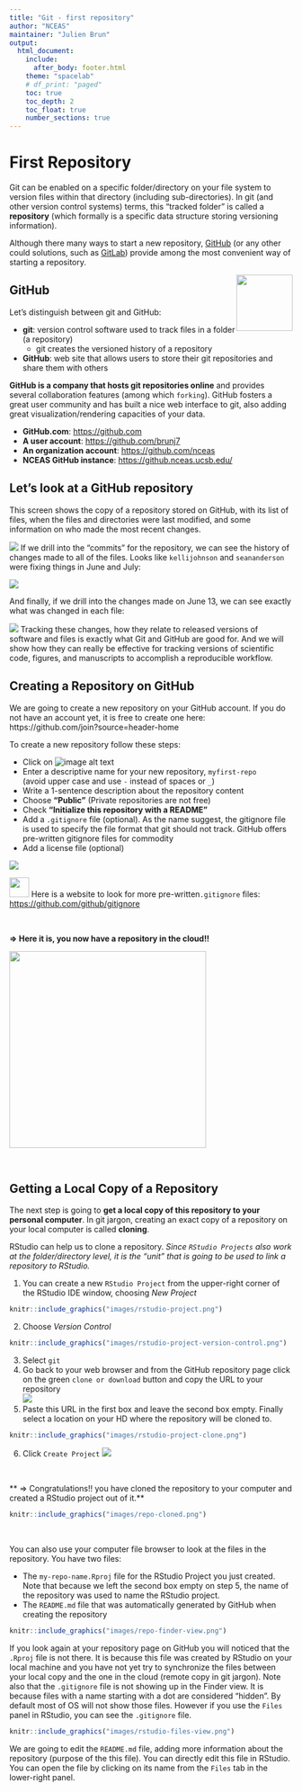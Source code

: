 ```yaml
---
title: "Git - first repository"
author: "NCEAS"
maintainer: "Julien Brun"
output: 
  html_document:
    include:
      after_body: footer.html
    theme: "spacelab"
    # df_print: "paged"
    toc: true
    toc_depth: 2
    toc_float: true
    number_sections: true
---
```


# First Repository

Git can be enabled on a specific folder/directory on your file system to version files within that directory (including sub-directories). In git (and other version control systems) terms, this “tracked folder” is called a **repository** (which formally is a specific data structure storing versioning information).

Although there many ways to start a new repository, [GitHub](https://github.com/) (or any other could solutions, such as [GitLab](https://about.gitlab.com/)) provide among the most convenient way of starting a repository.

<img style="float: right;width: 100px;" src="images/github-logo.png">

## GitHub  

Let's distinguish between git and GitHub:

- __git__: version control software used to track files in a folder (a repository)
    - git creates the versioned history of a repository
- __GitHub__: web site that allows users to store their git repositories and share them with others
	
**GitHub is a company that hosts git repositories online** and provides several collaboration features (among which `forking`). GitHub fosters a great user community and has built a nice web interface to git, also adding great visualization/rendering capacities of your data.

- **GitHub.com**: <https://github.com>
- **A user account**: <https://github.com/brunj7>
- **An organization account**: <https://github.com/nceas>
- **NCEAS GitHub instance**: <https://github.nceas.ucsb.edu/> 

## Let's look at a GitHub repository

This screen shows the copy of a repository stored on GitHub,
with its list of files, when the files and directories were last modified, 
and some information on who made the most recent changes.  

![](images/ss3sim-github.png)
If we drill into the 
"commits" for the repository, we can see the history of changes made to all of 
the files.  Looks like `kellijohnson` and `seananderson` were fixing things in
June and July:

![](images/ss3sim-commits.png)

And finally, if we drill into the changes made on June 13, we can see exactly what
was changed in each file:

![](images/ss3sim-diff.png)
Tracking these changes, how they relate to released versions of software and files
is exactly what Git and GitHub are good for.  And we will show how they can really 
be effective for tracking versions of scientific code, figures, and manuscripts
to accomplish a reproducible workflow.


## Creating a Repository on GitHub

We are going to create a new repository on your GitHub account. If you do not have an account yet, it is free to create one here: https://github.com/join?source=header-home

To create a new repository follow these steps:

- Click on ![image alt text](images/github-create.png)
- Enter a descriptive name for your new repository, `myfirst-repo`  
(avoid upper case and use `-` instead of spaces or `_`)
- Write a 1-sentence description about the repository content
- Choose **"Public"** (Private repositories are not free)
- Check **"Initialize this repository with a README"**
- Add a `.gitignore` file (optional). As the name suggest, the gitignore file is used to specify the file format that git should not track. GitHub offers pre-written gitignore files for commodity
- Add a license file (optional) 


![](images/github-create-repo.png)


<img style="align: left;width: 35px;" src=images/tip.png /> Here is a website to look for more pre-written`.gitignore` files: <https://github.com/github/gitignore>

<br>

**=> Here it is, you now have a repository in the cloud!!** 

<img style="align: left;width: 350px;" src=images/github_cloud_with_repo.png /> 

<br>


## Getting a Local Copy of a Repository

The next step is going to **get a local copy of this repository to your personal computer**. In git jargon, creating an exact copy of a repository on your local computer is called **cloning**.

RStudio can help us to clone a repository. *Since `RStudio Projects` also work at the folder/directory level, it is the "unit" that is going to be used to link a repository to RStudio.*

1. You can create a new `RStudio Project` from the upper-right corner of the RStudio IDE window, choosing *New Project*  
```r
knitr::include_graphics("images/rstudio-project.png")
```
2. Choose *Version Control*  
```r
knitr::include_graphics("images/rstudio-project-version-control.png")
```
3. Select `git`
4. Go back to your web browser and from the GitHub repository page click on the green `clone or download` button and copy the URL to your repository  
![](images/github-get-url.png)
5. Paste this URL in the first box and leave the second box empty. Finally select a location on your HD where the repository will be cloned to.
```r
knitr::include_graphics("images/rstudio-project-clone.png")
```
6. Click `Create Project`
![](images/rstudio-cloned-repo.png)

<br>

** => Congratulations!! you have cloned the repository to your computer and created a RStudio project out of it.**

```r
knitr::include_graphics("images/repo-cloned.png")
```


<br>

You can also use your computer file browser to look at the files in the repository. You have two files:

- The `my-repo-name.Rproj` file for the RStudio Project you just created. Note that because we left the second box empty on step 5, the name of the repository was used to name the RStudio project.
- The `README.md` file that was automatically generated by GitHub when creating the repository

```r
knitr::include_graphics("images/repo-finder-view.png")
```

If you look again at your repository page on GitHub you will noticed that the `.Rproj` file is not there. It is because this file was created by RStudio on your local machine and you have not yet try to synchronize the files between your local copy and the one in the cloud (remote copy in git jargon). Note also that the `.gitignore` file is not showing up in the Finder view. It is because files with a name starting with a dot are considered "hidden". By default most of OS will not show those files. However if you use the `Files` panel in RStudio, you can see the `.gitignore` file.

```r
knitr::include_graphics("images/rstudio-files-view.png")
```

We are going to edit the `README.md` file, adding more information about the repository (purpose of the this file). You can directly edit this file in RStudio. You can open the file by clicking on its name from the `Files` tab in the lower-right panel.
